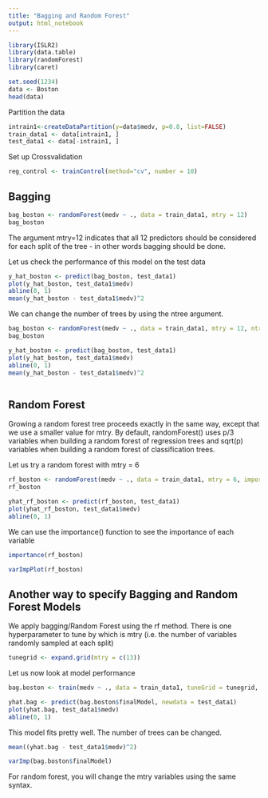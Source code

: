 ```yaml
---
title: "Bagging and Random Forest"
output: html_notebook
---
```



```r
library(ISLR2)
library(data.table)
library(randomForest)
library(caret)

set.seed(1234)
data <- Boston
head(data)
```

Partition the data
```r
intrain1<-createDataPartition(y=data$medv, p=0.8, list=FALSE)
train_data1 <- data[intrain1, ]
test_data1 <- data[-intrain1, ]
```

Set up Crossvalidation

```r
reg_control <- trainControl(method="cv", number = 10)
```

## Bagging

```r
bag_boston <- randomForest(medv ~ ., data = train_data1, mtry = 12)
bag_boston
```

The argument mtry=12 indicates that all 12 predictors should be considered for each split of the tree - in other words bagging should be done. 

Let us check the performance of this model on the test data 

```r
y_hat_boston <- predict(bag_boston, test_data1)
plot(y_hat_boston, test_data1$medv)
abline(0, 1)
mean(y_hat_boston - test_data1$medv)^2
```

We can change the number of trees by using the ntree argument. 

```r
bag_boston <- randomForest(medv ~ ., data = train_data1, mtry = 12, ntree = 25)
bag_boston

y_hat_boston <- predict(bag_boston, test_data1)
plot(y_hat_boston, test_data1$medv)
abline(0, 1)
mean(y_hat_boston - test_data1$medv)^2
```

```r

```

## Random Forest

Growing a random forest tree proceeds exactly in the same way, except that we use a smaller value for mtry. By default, randomForest() uses p/3 variables when building a random forest of regression trees and sqrt(p) variables when building a random forest of classification trees. 

Let us try a random forest with mtry = 6

```r
rf_boston <- randomForest(medv ~ ., data = train_data1, mtry = 6, importance = TRUE)
rf_boston
```

```r
yhat_rf_boston <- predict(rf_boston, test_data1)
plot(yhat_rf_boston, test_data1$medv)
abline(0, 1)
```

We can use the importance() function to see the importance of each variable

```r
importance(rf_boston)

```

```r
varImpPlot(rf_boston)
```
## Another way to specify Bagging and Random Forest Models

We apply bagging/Random Forest using the rf method. There is one hyperparameter to tune by which is mtry (i.e. the number of variables randomly sampled at each split)


```r
tunegrid <- expand.grid(mtry = c(13))
```

Let us now look at model performance

```r
bag.boston <- train(medv ~ ., data = train_data1, tuneGrid = tunegrid, method = "rf", importance = TRUE)
```

```r
yhat.bag <- predict(bag.boston$finalModel, newdata = test_data1)
plot(yhat.bag, test_data1$medv)
abline(0, 1)
```

This model fits pretty well. The number of trees can be changed. 

```r
mean((yhat.bag - test_data1$medv)^2)
```


```r
varImp(bag.boston$finalModel)
```

For random forest, you will change the mtry variables using the same syntax. 

